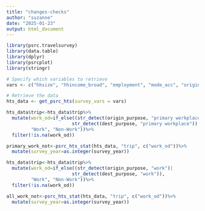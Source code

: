 ```yaml
---
title: "changes-checks"
author: "suzanne"
date: "2025-01-23"
output: html_document
---
```

```r
library(psrc.travelsurvey)
library(data.table)
library(dplyr)
library(psrcplot)
library(stringr)

# Specify which variables to retrieve
vars <- c("hhsize", "hhincome_broad", "employment", "mode_acc", "origin_purpose", "dest_purpose", "mode_class", "workplace",  "telecommute_freq", "mode_characterization")

# Retrieve the data
hts_data <- get_psrc_hts(survey_vars = vars)
```



        
```r
hts_data$trip<-hts_data$trip%>%
  mutate(work_od=if_else((str_detect(origin_purpose, "primary workplace")|
                        str_detect(dest_purpose, "primary workplace")), 
         "Work", "Non-Work"))%>%
  filter(!is.na(work_od))

```

```r
primary_work_not<-psrc_hts_stat(hts_data, "trip", c("work_od"))%>%
  mutate(survey_year=as.integer(survey_year))
```
        
                          
```r
hts_data$trip<-hts_data$trip%>%
  mutate(work_od=if_else((str_detect(origin_purpose, "work")|
                        str_detect(dest_purpose, "work")), 
         "Work", "Non-Work"))%>%
  filter(!is.na(work_od))

```

```r
all_work_not<-psrc_hts_stat(hts_data, "trip", c("work_od"))%>%
  mutate(survey_year=as.integer(survey_year))
```

